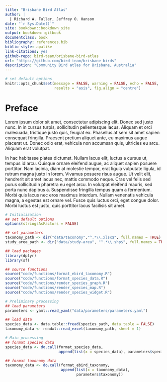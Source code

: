 ```yaml
---
title: "Brisbane Bird Atlas"
author: |
  | Richard A. Fuller, Jeffrey O. Hanson
date: "`r Sys.Date()`"
site: bookdown::bookdown_site
output: bookdown::gitbook
documentclass: book
bibliography: references.bib
biblio-style: apalike
link-citations: yes
github-repo: bird-team/brisbane-bird-atlas
url: "https://github.com/bird-team/brisbane-birds"
description: "Community Bird atlas for Brisbane, Australia"
---
```


```r
# set default options
knitr::opts_chunk$set(message = FALSE, warning = FALSE, echo = FALSE,
                      results = "asis", fig.align = "centre")
```

# Preface

Lorem ipsum dolor sit amet, consectetur adipiscing elit. Donec sed justo nunc. In in cursus turpis, sollicitudin pellentesque lacus. Aliquam et orci malesuada, tristique justo quis, feugiat ex. Phasellus at sem sit amet sapien consequat fringilla. Praesent pretium aliquet ante, eu maximus augue placerat ut. Donec odio erat, vehicula non accumsan quis, ultricies eu arcu. Aliquam erat volutpat.

In hac habitasse platea dictumst. Nullam lacus elit, luctus a cursus ut, tempus id arcu. Quisque ornare eleifend augue, ac aliquet sapien posuere porttitor. Nam lacinia, diam at molestie tempor, erat ligula vulputate ligula, id rutrum magna justo in lorem. Vivamus posuere risus augue. Ut velit elit, hendrerit sit amet lacus nec, mattis commodo neque. Cras vel felis sed purus sollicitudin pharetra eu eget arcu. In volutpat eleifend mauris, sed porta nunc dapibus a. Suspendisse fringilla tempus quam a fermentum. Morbi quis lacus nec eros maximus interdum. Nullam venenatis vehicula magna, a egestas est ornare vel. Fusce quis luctus orci, eget congue dolor. Morbi luctus est justo, quis porttitor lacus facilisis sit amet.

```r
# Initialization
## set default options
options(stringsAsFactors = FALSE)

## set parameters
taxonomy_path <- dir("data/taxonomy","^.*\\.xlsx$", full.names = TRUE)
study_area_path <- dir("data/study-area", "^.*\\.shp$", full.names = TRUE)

## load packages
library(dplyr)
library(sf)

## source functions
source("code/functions/format_ebird_taxonomy.R")
source("code/functions/format_species_data.R")
source("code/functions/render_species_graph.R")
source("code/functions/render_species_map.R")
source("code/functions/render_species_widget.R")

# Preliminary processing
## load parameters
parameters <- yaml::read_yaml("data/parameters/parameters.yaml")

## load data
species_data <- data.table::fread(species_path, data.table = FALSE)
taxonomy_data <- readxl::read_excel(taxonomy_path, sheet = 1)

# Main processing
## format species data
species_data <- do.call(format_species_data,
                        append(list(x = species_data), parameters$species))

## format taxonomy data
taxonomy_data <- do.call(format_ebird_taxonomy,
                         append(list(x = taxonomy_data),
                                parameters$taxonomy))
```
